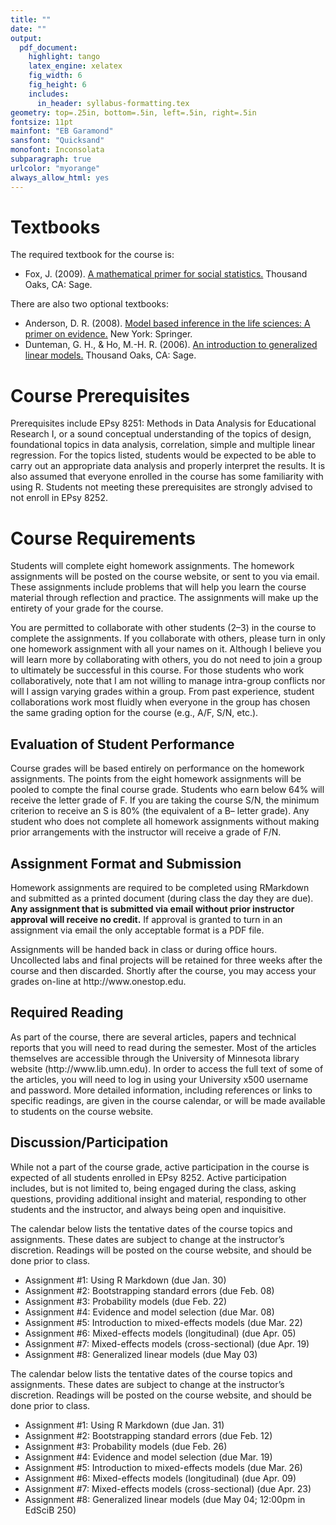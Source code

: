 ```yaml
---
title: ""
date: ""
output: 
  pdf_document:
    highlight: tango
    latex_engine: xelatex
    fig_width: 6
    fig_height: 6
    includes:
      in_header: syllabus-formatting.tex
geometry: top=.25in, bottom=.5in, left=.5in, right=.5in
fontsize: 11pt
mainfont: "EB Garamond"
sansfont: "Quicksand"
monofont: Inconsolata
subparagraph: true
urlcolor: "myorange"
always_allow_html: yes
---
```


\includegraphics[angle=-90, width=\textwidth]{syllabus-head2.pdf}


\begin{figure}[H]
\begin{minipage}[t]{.65\textwidth}
\section{Course Description}
Methods in Data Analysis for Educational Research II is the second course of a two-semester sequence for students in education. The course content for EPsy 8252 includes : (1) likelihood estimation and inference, (2) information criteria for model selection, (3) mixed-effects/multi-level models for analysis of cross-sectional data, (4) mixed-effects/multi-level models for analysis of longitudinal data, and (5) logistic models for analyzing dichotomous outcomes. Time permitting, miscellaneous topics (e.g., design weights, empirical Bayes estimation, semi-parametric models) will also be introduced. \\

The two-semester sequence provides in-depth coverage of widely used statistical methods and models and prepares students for advanced statistical coursework such as: Statistical Analysis Using Structural Equation Methods (EPsy 8266), Applied Multivariate Analysis (EPsy 8267), Hierarchical Linear Modeling in Educational Research (EPsy 8268), Statistical Analysis of Longitudinal Data (EPsy 8282), and/or Item Response Theory (EPsy 8290).
\end{minipage}\hfill
\begin{minipage}[t]{.3\textwidth}
\begin{mdframed}
{\small 
\textsf{\color{myheading}{Course Meeting Time}} \\
M, W, 9:45 a.m.–11:00 a.m. \\
Peik Hall 215 \\
\\
T, R, 11:15 a.m.–12:30 p.m. \\
Elliott Hall N647 \\

\textsf{\color{myheading}{Website}}\\
\url{https://github.com/zief0002/epsy-8252}\\

\textsf{\color{myheading}{Required Textbook}}\\
Fox, J. (2009). A mathematical primer for social statistics. Thousand Oaks, CA: Sage.
}
\end{mdframed}
\end{minipage}
\end{figure}

# Textbooks

The required textbook for the course is:

- Fox, J. (2009). [A mathematical primer for social statistics.](http://dx.doi.org.ezp1.lib.umn.edu/10.4135/9781412983228) Thousand Oaks, CA: Sage.

There are also two optional textbooks:

- Anderson, D. R. (2008). [Model based inference in the life sciences: A primer on evidence.](http://login.ezproxy.lib.umn.edu/login?url=http://link.springer.com/10.1007/978-0-387-74075-1) New York: Springer.
- Dunteman, G. H., \& Ho, M.-H. R. (2006). [An introduction to generalized linear models.](http://login.ezproxy.lib.umn.edu/login?url=http://methods.sagepub.com/book/an-introduction-to-generalized-linear-models) Thousand Oaks, CA: Sage.


# Course Prerequisites

Prerequisites include EPsy 8251: Methods in Data Analysis for Educational Research I, or a sound conceptual understanding of the topics of design, foundational topics in data analysis, correlation, simple and multiple linear regression. For the topics listed, students would be expected to be able to carry out an appropriate data analysis and properly interpret the results. It is also assumed that everyone enrolled in the course has some familiarity with using R. Students not meeting these prerequisites are strongly advised to not enroll in EPsy 8252.

\begin{minipage}[t]{\textwidth}
\begin{mdframed}
\begin{minipage}[c]{0.6in}
\includegraphics[width=0.5in]{/Users/zief0002/Pictures/UMN-Images/Goldy/goldy-vector.png}
\end{minipage}
\begin{minipage}[c]{1.6in}
\centering 
{\Huge \textsf{\color{myheading}{2018}}}\\
{\small \textsf{\color{myheading}{Spring Semester}}}
\end{minipage}
\begin{minipage}[c]{5in}
{\small
Andrew Zieffler\\
Office: Educational Sciences Building 178\\
Office Hours: Tuesdays 9:30 AM--10:30 AM; and by appointment\\
Email: \url{zief0002@umn.edu}
}
\end{minipage}
\end{mdframed}
\end{minipage}

# Course Requirements

Students will complete eight homework assignments. The homework assignments will be posted on the course website, or sent to you via email. These assignments include problems that will help you learn the course material through reflection and practice. The assignments will make up the entirety of your grade for the course.

You are permitted to collaborate with other students (2--3) in the course to complete the assignments. If you collaborate with others, please turn in only one homework assignment with all your names on it. Although I believe you will learn more by collaborating with others, you do not need to join a group to ultimately be successful in this course. For those students who work collaboratively, note that I am not willing to manage intra-group conflicts nor will I assign varying grades within a group. From past experience, student collaborations work most fluidly when everyone in the group has chosen the same grading option for the course (e.g., A/F, S/N, etc.).

## Evaluation of Student Performance

Course grades will be based entirely on performance on the homework assignments. The points from the eight homework assignments will be pooled to compte the final course grade. Students who earn below 64% will receive the letter grade of F. If you are taking the course S/N, the minimum criterion to receive an S is 80\% (the equivalent of a B$–$ letter grade). Any student who does not complete all homework assignments without making prior arrangements with the instructor will receive a grade of F/N.



\begin{table}[ht]
\centering
\begin{tabular}{>{\centering\arraybackslash}p{.5in}p{.5in}>{\centering\arraybackslash}p{.5in}p{.5in}>{\centering\arraybackslash}p{.5in}p{.5in}}
\hline
\rowcolor{tableheader}
{\small \color{white}{Cutoff}} & {\small \color{white}{Grade}} & {\small \color{white}{Cutoff}} & {\small \color{white}{Grade}} & {\small \color{white}{Cutoff}} & {\small \color{white}{Grade}} \\
\hline
93\% & A & 83\% & B & 73\% & C \\
\rowcolor{tablealtrow}
90\% & A$-$ & 80\% & B$-$ & 70\% & C$-$ \\
87\% & B$+$ & 77\% & C$+$ & 63\% & D \\
\hline
\end{tabular}
\end{table}

## Assignment Format and Submission

Homework assignments are required to be completed using RMarkdown and submitted as a printed document (during class the day they are due). **Any assignment that is submitted via email without prior instructor approval will receive no credit.** If approval is granted to turn in an assignment via email the only acceptable format is a PDF file.

Assignments will be handed back in class or during office hours. Uncollected labs and final projects will be retained for three weeks after the course and then discarded. Shortly after the course, you may access your grades on-line at http://www.onestop.edu.

## Required Reading

As part of the course, there are several articles, papers and technical reports that you will need to read during the semester. Most of the articles themselves are accessible through the University of Minnesota library website (http://www.lib.umn.edu). In order to access the full text of some of the articles, you will need to log in using your University x500 username and password. More detailed information, including references or links to specific readings, are given in the course calendar, or will be made available to students on the course website.

## Discussion/Participation

While not a part of the course grade, active participation in the course is expected of all students enrolled in EPsy 8252. Active participation includes, but is not limited to, being engaged during the class, asking questions, providing additional insight and material, responding to other students and the instructor, and always being open and inquisitive.

\newpage

\section{T/R Course Calendar}

The calendar below lists the tentative dates of the course topics and assignments. These dates are subject to change at the instructor’s discretion. Readings will be posted on the course website, and should be done prior to class.


\begin{table}[ht]
\centering
{
\renewcommand{\arraystretch}{1.6}
\begin{tabular}{ | >{\centering\arraybackslash} p{.6in} | p{2.5in} | p{.1in} | >{\centering\arraybackslash} p{.6in} | p{2.5in} | }
\hline
\rowcolor{tableheader}
{\small \color{white}{Date}} & {\small \color{white}{Topic}} &  & {\small \color{white}{Date}} & {\small \color{white}{Topic}} \\
\hline
Jan. 16 & Welcome to EPsy 8252 & \cellcolor{tableheader} & Mar. 13 & SPRING BREAK \\
\hline
Jan. 18 & Introduction to R Markdown & \cellcolor{tableheader} & Mar. 15 & SPRING BREAK \\
\hline
Jan. 23 & Bootstrapping SEs & \cellcolor{tableheader} & Mar. 20 & Mixed-effects models (longitudinal) \\
\hline
Jan. 25 & Bootstrapping SEs & \cellcolor{tableheader} & Mar. 22 & Mixed-effects models (longitudinal) \\
\hline
Jan. 30 & Bootstrapping SEs & \cellcolor{tableheader} & Mar. 27 & Mixed-effects models (longitudinal) \\
\hline
Feb. 01 & Bootstrapping SEs & \cellcolor{tableheader} & Mar. 29 & Mixed-effects models (cross-sectional) \\
\hline
Feb. 06 & Probability models and likelihood & \cellcolor{tableheader} & Apr. 03 & Mixed-effects models (cross-sectional) \\
\hline
Feb. 08 & Probability models and likelihood & \cellcolor{tableheader} & Apr. 05 & Mixed-effects models (cross-sectional) \\
\hline
Feb. 13 & Probability models and likelihood & \cellcolor{tableheader} & Apr. 10 & Generalized linear models \\
\hline
Feb. 15 & Probability models and likelihood & \cellcolor{tableheader} & Apr. 12 & Generalized linear models \\
\hline
Feb. 20 & Information criteria  & \cellcolor{tableheader} & Apr. 17 & Generalized linear models \\
\hline
Feb. 22 & Information criteria & \cellcolor{tableheader} & Apr. 19 & Generalized linear models \\
\hline
Feb. 27 & Information criteria & \cellcolor{tableheader} & Apr. 24 & Generalized linear models \\
\hline
Mar. 01 & Information criteria & \cellcolor{tableheader} & Apr. 26 & Generalized linear models \\
\hline
Mar. 06 & Introduction to mixed-effects models & \cellcolor{tableheader} & May 01 & Generalized linear models \\
\hline
Mar. 08 & Introduction to mixed-effects models & \cellcolor{tableheader} & May 03 & Generalized linear models \\
\hline
\end{tabular}
}
\end{table}

\section{Assignments}

- Assignment \#1: Using R Markdown  (due Jan. 30)
- Assignment \#2: Bootstrapping standard errors (due Feb. 08)
- Assignment \#3: Probability models (due Feb. 22)
- Assignment \#4: Evidence and model selection (due Mar. 08)
- Assignment \#5: Introduction to mixed-effects models (due Mar. 22)
- Assignment \#6: Mixed-effects models (longitudinal) (due Apr. 05)
- Assignment \#7: Mixed-effects models (cross-sectional) (due Apr. 19)
- Assignment \#8: Generalized linear models (due May 03)

\newpage

\section{M/W Course Calendar}

The calendar below lists the tentative dates of the course topics and assignments. These dates are subject to change at the instructor’s discretion. Readings will be posted on the course website, and should be done prior to class.


\begin{table}[ht]
\centering
{
\renewcommand{\arraystretch}{1.6}
\begin{tabular}{ | >{\centering\arraybackslash} p{.6in} | p{2.5in} | p{.1in} | >{\centering\arraybackslash} p{.6in} | p{2.5in} | }
\hline
\rowcolor{tableheader}
{\small \color{white}{Date}} & {\small \color{white}{Topic}} &  & {\small \color{white}{Date}} & {\small \color{white}{Topic}} \\
\hline
Jan. 17 & Welcome to EPsy 8252 & \cellcolor{tableheader} & Mar. 12 & SPRING BREAK \\
\hline
Jan. 22 & Introduction to R Markdown & \cellcolor{tableheader} & Mar. 14 & SPRING BREAK \\
\hline
Jan. 24 & Bootstrapping SEs & \cellcolor{tableheader} & Mar. 19 & Introduction to mixed-effects models \\
\hline
Jan. 29 & Bootstrapping SEs & \cellcolor{tableheader} & Mar. 21 & Mixed-effects models (longitudinal) \\
\hline
Jan. 31 & Bootstrapping SEs & \cellcolor{tableheader} & Mar. 26 & Mixed-effects models (longitudinal) \\
\hline
Feb. 05 & Bootstrapping SEs & \cellcolor{tableheader} & Mar. 28 & Mixed-effects models (longitudinal) \\
\hline
Feb. 07 & Probability models and likelihood & \cellcolor{tableheader} & Apr. 02 & Mixed-effects models (cross-sectional) \\
\hline
Feb. 12 & Probability models and likelihood & \cellcolor{tableheader} & Apr. 04 & Mixed-effects models (cross-sectional) \\
\hline
Feb. 14 & Probability models and likelihood & \cellcolor{tableheader} & Apr. 09 & Mixed-effects models (cross-sectional) \\
\hline
Feb. 19 & Probability models and likelihood & \cellcolor{tableheader} & Apr. 11 & Generalized linear models \\
\hline
Feb. 21 & Information criteria  & \cellcolor{tableheader} & Apr. 16 & Generalized linear models \\
\hline
Feb. 26 & Information criteria & \cellcolor{tableheader} & Apr. 18 & Generalized linear models \\
\hline
Feb. 28 & Information criteria & \cellcolor{tableheader} & Apr. 23 & Generalized linear models \\
\hline
Mar. 05 & Information criteria & \cellcolor{tableheader} & Apr. 25 & Generalized linear models \\
\hline
Mar. 07 & Introduction to mixed-effects models & \cellcolor{tableheader} & Apr. 30 & Generalized linear models \\
\hline
  &  & \cellcolor{tableheader} & May 02 & Generalized linear models \\
\hline
\end{tabular}
}
\end{table}

\section{Assignments}

- Assignment \#1: Using R Markdown  (due Jan. 31)
- Assignment \#2: Bootstrapping standard errors (due Feb. 12)
- Assignment \#3: Probability models (due Feb. 26)
- Assignment \#4: Evidence and model selection (due Mar. 19)
- Assignment \#5: Introduction to mixed-effects models (due Mar. 26)
- Assignment \#6: Mixed-effects models (longitudinal) (due Apr. 09)
- Assignment \#7: Mixed-effects models (cross-sectional) (due Apr. 23)
- Assignment \#8: Generalized linear models (due May 04; 12:00pm in EdSciB 250)

\newpage

\begin{figure}[H]
\begin{minipage}[t]{.31\textwidth}
\begin{mdframed}
\section{Email}
Email is the primary source of communication among instructors, teaching assistants, and students for this course. As such, you will be expected to check your email frequently (i.e., at least once per day). As per the University policy, "students are responsible for all information sent to them via their University assigned email account. If a student chooses to forward their University email account, he or she is responsible for all information, including attachments, sent to any other email account."
\end{mdframed}
\end{minipage}\hfill
\begin{minipage}[t]{.66\textwidth}
\begin{mdframed}
\section{Course Technology Policy}
The course uses technology on a regular basis during both instruction and assessments (e.g., homework assignments etc.). Student difficulty with obtaining or operating the various software programs and technologies---including printer trouble---will not be acceptable as an excuse for late work. Due to the variation in computer types and systems, the instructor or TA may not be able to assist in trouble shooting all problems you may have.
\end{mdframed}

\vspace{1em}

\begin{mdframed}
\section{Campus Computer Labs}
The Office of Information Technology (OIT) manages numerous computer labs on the Twin Cities campus. Students from all colleges may drop in to use the computer labs during open hours. The OIT website (\url{http://www.oit.umn.edu/computer-labs/}) contains information pertaining to the location, hours, and software available for each of the computer labs.
\end{mdframed}
\end{minipage}
\end{figure}

\vspace{1em}

\begin{minipage}[t]{\textwidth}
\begin{mdframed}
\section{Use of Personal Electronic Devices in the Classroom}
Using personal electronic devices in the classroom setting can hinder instruction and learning, not only for the student using the device but also for other students in the class. To this end, the University establishes the right of each faculty member to determine if and how personal electronic devices are allowed to be used in the classroom. For complete information, please reference: http://policy.umn.edu/Policies/Education/Education/CLASSROOMPED.html
\end{mdframed}
\end{minipage}

\vspace{1em}

\begin{figure}[H]
\begin{minipage}[t]{.54\textwidth}
\begin{mdframed}
\section{Statistical Computing and R}
Statistical computing is an integral part of statistical work, and subsequently, EPsy 8252. To support your learning in this area, this course will emphasize the use of R. R is a free software environment for statistical computing and graphics. It compiles and runs on a wide variety of UNIX platforms, Windows and MacOS. The latest version of R can be obtained from the R Project for Statistical Computing at \url{http://www.r-project.org/}\\

After navigating to the website click on "CRAN" under "Download, Packages" on the left-hand side of the welcome screen. You must choose a server in your country of origin, called a CRAN mirror. After doing so, select the appropriate operating system for your computer--Linux, MacOS, or Windows. For Linux and MacOS, follow the directions at the top of the download page. For Windows, download the base package and install it like any other executable file. On Windows machines you might need to have "administrator"" privileges to successfully install and use the program.
\end{mdframed}
\end{minipage}\hfill
\begin{minipage}[t]{.44\textwidth}
\begin{mdframed}
\section{RStudio}
RStudio is an integrated development environment (IDE) for R. A free application, RStudio combines an intuitive user interface with powerful coding tools to help you get the most out of R. It can be downloaded at \url{http://www.rstudio.org/}
\end{mdframed}

\vspace{1em}

\begin{mdframed}
\section{Microsoft Office}
Microsoft Office 365 Pro Plus is available free of charge for University of Minnesota faculty, staff and students. Download and install the latest version of Microsoft Office from \url{https://it.umn.edu/microsoft-office-pro-plus-365-faculty-0}
\end{mdframed}
\end{minipage}
\end{figure}

\newpage

\begin{minipage}[t]{\textwidth}
\begin{mdframed}
\section{Quantitative Methods in Education Mission Statement}
The Quantitative Methods in Education (QME) track offers educational opportunities in both quantitative and qualitative methods with a broad array of introductory and advanced coursework. Students who choose QME as their track within educational psychology may specialize in any of four areas: measurement, evaluation, statistics, and statistics education. The goal of QME is to provide students with broad but rigorous methodological skills so that they may conduct research on methodologies, may help to train others in methodology, or will have the skills necessary to conduct research in related fields.
\end{mdframed}
\end{minipage}

\vspace{1em}

\begin{figure}[H]
\begin{minipage}[t]{.49\textwidth}
\begin{mdframed}
\section{Department of Educational Psychology Mission Statement}
Educational psychology involves the study of cognitive, emotional, and social learning processes that underlie education and human development across the lifespan. Research in educational psychology advances scientific knowledge of those processes and their application in diverse educational and community settings. The department provides training in the psychological foundations of education, research methods, and the practice and science of counseling psychology, school psychology, and special education. Faculty and students provide leadership and consultation to the state, the nation, and the international community in each area of educational psychology. The department's scholarship and teaching enhance professional practice in schools and universities, community mental health agencies, business and industrial organizations, early childhood programs, and government agencies. Adopted by the Department. of Educational Psychology faculty October 27, 2004
\end{mdframed}
\end{minipage}\hfill
\begin{minipage}[t]{.49\textwidth}
\begin{mdframed}
\section{College of Education + Human Development Mission Statement}
The new College of Education and Human Development is a world leader in discovering, creating, sharing, and applying principles and practices of multiculturalism and multidisciplinary scholarship to advance teaching and learning and to enhance the psychological, physical, and social development of children, youth, and adults across the lifespan in families, organizations, and communities.
\end{mdframed}

\vspace{1em}

\includegraphics[width=2.18in,right]{/Users/zief0002/Pictures/UMN-Images/therapy-chicken.png}

\end{minipage}
\end{figure}

\vspace{-2em}

\begin{center}
\begin{minipage}[t]{.75\textwidth}
\begin{mdframed}
\begin{figure}[H]
\begin{minipage}[c]{3in}
\section{Stress Management}
Stress management is an important piece of the skill set needed for success in graduate school. Pet Away Worry \& Stress (PAWS) is one of the many resources available to students. Find out more at \url{http://www.bhs.umn.edu/services/wellness-paws.htm}.
\end{minipage}\hfill
\begin{minipage}[c]{1.6in}
\includegraphics[]{/Users/zief0002/Pictures/UMN-Images/goldy-paws.png}
\end{minipage}
\end{figure}
\end{mdframed}
\end{minipage}
\end{center}



\begin{textblock}{3}(8.5,7.75)
\begin{center}
{\small Tilly the Therapy Chicken}\\
{\small \url{@TherapyChicken}}
\end{center}
\end{textblock}

\newpage

\begin{footnotesize}

\begin{multicols*}{3}
[
\section{University of Minnesota Policies and Procedures}
]
\subsubsection{Academic Freedom and Responsibility}
Academic freedom is a cornerstone of the University. Within the scope and content of the course as defined by the instructor, it includes the freedom to discuss relevant matters in the classroom. Along with this freedom comes responsibility. Students are encouraged to develop the capacity for critical judgment and to engage in a sustained and independent search for truth. Students are free to take reasoned exception to the views offered in any course of study and to reserve judgment about matters of opinion, but they are responsible for learning the content of any course of study for which they are enrolled.$^{*}$ Reports of concerns about academic freedom are taken seriously, and there are individuals and offices available for help. Contact the instructor (Andrew Zieffler; \url{zief0002@umn.edu}), the Department Chair (Geoff Maruyama; \url{geoff@umn.edu}), your adviser, the associate dean of the college (Kenneth R. Bartlett; \url{bartlett@umn.edu}), or the Vice Provost for Faculty and Academic Affairs in the Office of the Provost (Arlene Carney; \url{carne005@umn.edu}).

{\footnotesize *Language adapted from the American Association of University Professors "Joint Statement on Rights and Freedoms of Students".}

\subsubsection{Disability Accommodations}
The University of Minnesota views disability as an important aspect of diversity, and is committed to providing equitable access to learning opportunities for all students. The Disability Resource Center (DRC) is the campus office that collaborates with students who have disabilities to provide and/or arrange reasonable accommodations.

- If you have, or think you have, a disability in any area such as, mental health, attention, learning, chronic health, sensory, or physical, please contact the DRC office on your campus (612.626.1333) to arrange a confidential discussion regarding equitable access and reasonable accommodations.
- Students with short-term disabilities, such as a broken arm, can often work with instructors to minimize classroom barriers. In situations where additional assistance is needed, students should contact the DRC as noted above.
- If you are registered with the DRC and have a disability accommodation letter dated for this semester or this year, please contact your instructor early in the semester to review how the accommodations will be applied in the course.
- If you are registered with the DRC and have questions or concerns about your accommodations please contact your (access consultant/disability specialist).

Additional information is available on the DRC website: \url{http://diversity.umn.edu/disability} or e-mail \url{drc@umn.edu} with questions.

\subsubsection{Equity, Diversity, Equal Opportunity, and Affirmative Action}
The University will provide equal access to and opportunity in its programs and facilities, without regard to race, color, creed, religion, national origin, gender, age, marital status, disability, public assistance status, veteran status, sexual orientation, gender identity, or gender expression. For more information, please consult Board of Regents Policy: \url{http://www1.umn.edu/regents/policies/administrative/Equity_Diversity_EO_AA.html}.

\subsubsection{Makeup Work for Legitimate Absences}
Students will not be penalized for absence during the semester due to unavoidable or legitimate circumstances. Such circumstances include verified illness, participation in intercollegiate athletic events, subpoenas, jury duty, military service, bereavement, and religious observances. Such circumstances do not include voting in local, state, or national elections. For complete information, please see: \url{http://policy.umn.edu/education/makeupwork}.

\subsubsection{Mental Health and Stress Management}
As a student you may experience a range of issues that can cause barriers to learning, such as strained relationships, increased anxiety, alcohol/drug problems, feeling down, difficulty concentrating and/or lack of motivation. These mental health concerns or stressful events may lead to diminished academic performance and may reduce your ability to participate in daily activities. University of Minnesota services are available to assist you. You can learn more about the broad range of confidential mental health services available on campus via the Student Mental Health Website: \url{http://www.mentalhealth.umn.edu}.

\subsubsection{Respecting Intellectual Property}
Students may not distribute instructor-provided notes or other course materials, except to other members of the same class or with the express (written) consent of the instructor. Instructors have the right to impose additional restrictions on course materials in accordance with copyright and intellectual property law and policy. Students may not engage in the widespread distribution or sale of transcript-like notes or notes that are close to verbatim records of a lecture or presentation. For additional information, please see: \url{http://policy.umn.edu/Policies/Education/Education/STUDENTRESP.html}.

\subsubsection{Scholastic Dishonesty}
You are expected to do your own academic work and cite sources as necessary. Failing to do so is scholastic dishonesty. Scholastic dishonesty means plagiarizing; cheating on assignments or examinations; engaging in unauthorized collaboration on academic work; taking, acquiring, or using test materials without faculty permission; submitting false or incomplete records of academic achievement; acting alone or in cooperation with another to falsify records or to obtain dishonestly grades, honors, awards, or professional endorsement; altering, forging, or misusing a University academic record; or fabricating or falsifying data, research procedures, or data analysis. (Student Conduct Code: \url{http://regents.umn.edu/sites/default/files/policies/Student_Conduct_Code.pdf}) If it is determined that a student has cheated, he or she may be given an "F" or an "N" for the course, and may face additional sanctions from the University. For additional information, please see: \url{http://policy.umn.edu/Policies/Education/Education/INSTRUCTORRESP.html}.

The Office for Student Conduct and Academic Integrity has compiled a useful list of Frequently Asked Questions pertaining to scholastic dishonesty: \url{http://www1.umn.edu/oscai/integrity/student/index.html}. If you have additional questions, please clarify with your instructor for the course. Your instructor can respond to your specific questions regarding what would constitute scholastic dishonesty in the context of a particular class---e.g., whether collaboration on assignments is permitted, requirements and methods for citing sources, if electronic aids are permitted or prohibited during an exam.

\subsubsection{Sexual Harassment}
"Sexual harassment" means unwelcome sexual advances, requests for sexual favors, and/or other verbal or physical conduct of a sexual nature. Such conduct has the purpose or effect of unreasonably interfering with an individual's work or academic performance or creating an intimidating, hostile, or offensive working or academic environment in any University activity or program. Such behavior is not acceptable in the University setting. For additional information, please consult Board of Regents Policy: \url{http://www1.umn.edu/regents/policies/humanresources/SexHarassment.html}

\subsubsection{Student Conduct Code}
he University seeks an environment that promotes academic achievement and integrity, that is protective of free inquiry, and that serves the educational mission of the University. Similarly, the University seeks a community that is free from violence, threats, and intimidation; that is respectful of the rights, opportunities, and welfare of students, faculty, staff, and guests of the University; and that does not threaten the physical or mental health or safety of members of the University community.

As a student at the University you are expected adhere to Board of Regents Policy: Student Conduct Code. To review the Student Conduct Code, please see: \url{http://regents.umn.edu/sites/default/files/policies/Student_Conduct_Code.pdf}. 

Note that the conduct code specifically addresses disruptive classroom conduct, which means "engaging in behavior that substantially or repeatedly interrupts either the instructor's ability to teach or student learning. The classroom extends to any setting where a student is engaged in work toward academic credit or satisfaction of program-based requirements or related activities."

\subsubsection{Senate Grading Policy}
The University of Minnesota's grading policy is available online. For additional information, please refer to \url{http://policy.umn.edu/Policies/Education/Education/GRADINGTRANSCRIPTS.html}. The University utilizes plus and minus grading on a 4.000 cumulative grade point scale in accordance with the following:


\begin{textblock}{5}(6.2,.7)
\begin{table}
\begin{tabular}{p{.4in}p{.5in}p{2.6in}}
A & 4.000 & Represents achievement that is outstanding relative to the level necessary to meet course requirements \\
A$-$ & 3.667 & \\
B$+$ & 3.333 & \\
B & 3.000 & Represents achievement that is significantly above the level necessary to meet course requirements \\
B$-$ & 2.667 & \\
C$+$ & 2.333 & \\
C & 2.000 & Represents achievement that meets the course requirements in every respect \\
C$-$ & 1.667 & \\
D$+$ & 1.333 & \\
D & 1.000 & Represents achievement that is worthy of credit even though it fails to meet fully the course requirements \\
S &  & Represents achievement that is satisfactory, which is equivalent to a C$−$ or better \\
F/N &  & Represents failure (or no credit) and signifies that the work was either (1) completed but at a level of achievement that is not worthy of credit or (2) was not completed and there was no agreement between the instructor and the student that the student would be awarded an I (see also I). \\
I & Incomplete & Assigned at the discretion of the instructor when, due to extraordinary circumstances, e.g., hospitalization, a student is prevented from completing the work of the course on time. Requires a written agreement between instructor and student. \\
\end{tabular}
\end{table}
\end{textblock}

\end{multicols*}


\end{footnotesize}
